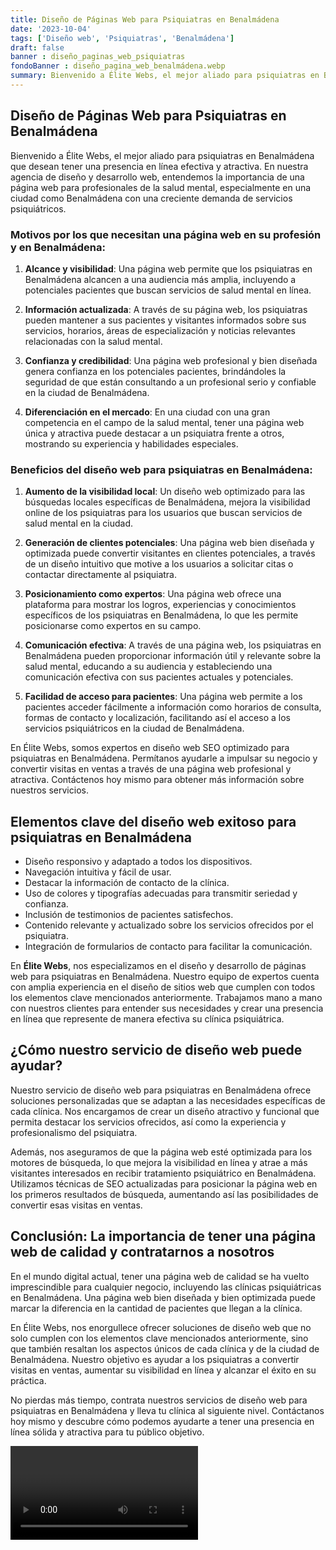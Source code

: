 ```yaml
---
title: Diseño de Páginas Web para Psiquiatras en Benalmádena
date: '2023-10-04'
tags: ['Diseño web', 'Psiquiatras', 'Benalmádena']
draft: false
banner : diseño_paginas_web_psiquiatras
fondoBanner : diseño_pagina_web_benalmádena.webp
summary: Bienvenido a Élite Webs, el mejor aliado para psiquiatras en Benalmádena que desean tener una presencia en línea efectiva y atractiva. En nuestra agencia de diseño y desarrollo web, entendemos la importancia de una página web para profesionales de la salud mental, especialmente en una ciudad como Benalmádena con una creciente demanda de servicios psiquiátricos.
---
```


## Diseño de Páginas Web para Psiquiatras en Benalmádena

Bienvenido a Élite Webs, el mejor aliado para psiquiatras en Benalmádena que desean tener una presencia en línea efectiva y atractiva. En nuestra agencia de diseño y desarrollo web, entendemos la importancia de una página web para profesionales de la salud mental, especialmente en una ciudad como Benalmádena con una creciente demanda de servicios psiquiátricos.

### Motivos por los que necesitan una página web en su profesión y en Benalmádena:

1. **Alcance y visibilidad**: Una página web permite que los psiquiatras en Benalmádena alcancen a una audiencia más amplia, incluyendo a potenciales pacientes que buscan servicios de salud mental en línea.

2. **Información actualizada**: A través de su página web, los psiquiatras pueden mantener a sus pacientes y visitantes informados sobre sus servicios, horarios, áreas de especialización y noticias relevantes relacionadas con la salud mental.

3. **Confianza y credibilidad**: Una página web profesional y bien diseñada genera confianza en los potenciales pacientes, brindándoles la seguridad de que están consultando a un profesional serio y confiable en la ciudad de Benalmádena.

4. **Diferenciación en el mercado**: En una ciudad con una gran competencia en el campo de la salud mental, tener una página web única y atractiva puede destacar a un psiquiatra frente a otros, mostrando su experiencia y habilidades especiales.

### Beneficios del diseño web para psiquiatras en Benalmádena:

1. **Aumento de la visibilidad local**: Un diseño web optimizado para las búsquedas locales específicas de Benalmádena, mejora la visibilidad online de los psiquiatras para los usuarios que buscan servicios de salud mental en la ciudad.

2. **Generación de clientes potenciales**: Una página web bien diseñada y optimizada puede convertir visitantes en clientes potenciales, a través de un diseño intuitivo que motive a los usuarios a solicitar citas o contactar directamente al psiquiatra.

3. **Posicionamiento como expertos**: Una página web ofrece una plataforma para mostrar los logros, experiencias y conocimientos específicos de los psiquiatras en Benalmádena, lo que les permite posicionarse como expertos en su campo.

4. **Comunicación efectiva**: A través de una página web, los psiquiatras en Benalmádena pueden proporcionar información útil y relevante sobre la salud mental, educando a su audiencia y estableciendo una comunicación efectiva con sus pacientes actuales y potenciales.

5. **Facilidad de acceso para pacientes**: Una página web permite a los pacientes acceder fácilmente a información como horarios de consulta, formas de contacto y localización, facilitando así el acceso a los servicios psiquiátricos en la ciudad de Benalmádena.

En Élite Webs, somos expertos en diseño web SEO optimizado para psiquiatras en Benalmádena. Permítanos ayudarle a impulsar su negocio y convertir visitas en ventas a través de una página web profesional y atractiva. Contáctenos hoy mismo para obtener más información sobre nuestros servicios.

<GifSeo />

<Cta />

## Elementos clave del diseño web exitoso para psiquiatras en Benalmádena

- Diseño responsivo y adaptado a todos los dispositivos.
- Navegación intuitiva y fácil de usar.
- Destacar la información de contacto de la clínica.
- Uso de colores y tipografías adecuadas para transmitir seriedad y confianza.
- Inclusión de testimonios de pacientes satisfechos.
- Contenido relevante y actualizado sobre los servicios ofrecidos por el psiquiatra.
- Integración de formularios de contacto para facilitar la comunicación.

En **Élite Webs**, nos especializamos en el diseño y desarrollo de páginas web para psiquiatras en Benalmádena. Nuestro equipo de expertos cuenta con amplia experiencia en el diseño de sitios web que cumplen con todos los elementos clave mencionados anteriormente. Trabajamos mano a mano con nuestros clientes para entender sus necesidades y crear una presencia en línea que represente de manera efectiva su clínica psiquiátrica.

## ¿Cómo nuestro servicio de diseño web puede ayudar?

Nuestro servicio de diseño web para psiquiatras en Benalmádena ofrece soluciones personalizadas que se adaptan a las necesidades específicas de cada clínica. Nos encargamos de crear un diseño atractivo y funcional que permita destacar los servicios ofrecidos, así como la experiencia y profesionalismo del psiquiatra.

Además, nos aseguramos de que la página web esté optimizada para los motores de búsqueda, lo que mejora la visibilidad en línea y atrae a más visitantes interesados en recibir tratamiento psiquiátrico en Benalmádena. Utilizamos técnicas de SEO actualizadas para posicionar la página web en los primeros resultados de búsqueda, aumentando así las posibilidades de convertir esas visitas en ventas.

## Conclusión: La importancia de tener una página web de calidad y contratarnos a nosotros

En el mundo digital actual, tener una página web de calidad se ha vuelto imprescindible para cualquier negocio, incluyendo las clínicas psiquiátricas en Benalmádena. Una página web bien diseñada y bien optimizada puede marcar la diferencia en la cantidad de pacientes que llegan a la clínica.

En Élite Webs, nos enorgullece ofrecer soluciones de diseño web que no solo cumplen con los elementos clave mencionados anteriormente, sino que también resaltan los aspectos únicos de cada clínica y de la ciudad de Benalmádena. Nuestro objetivo es ayudar a los psiquiatras a convertir visitas en ventas, aumentar su visibilidad en línea y alcanzar el éxito en su práctica.

No pierdas más tiempo, contrata nuestros servicios de diseño web para psiquiatras en Benalmádena y lleva tu clínica al siguiente nivel. Contáctanos hoy mismo y descubre cómo podemos ayudarte a tener una presencia en línea sólida y atractiva para tu público objetivo.

<Video />

<CtaBot job='Psiquiatras' city='Benalmádena'/>

<Gmaps query='Benalmádena+españa+maps' />